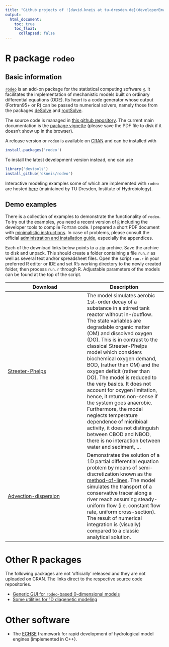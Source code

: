 ```yaml
---
title: "Github projects of ![david.kneis at tu-dresden.de](developerEmail.gif)"
output:
  html_document:
    toc: true
    toc_float:
      collapsed: false
---
```


# R package `rodeo`

## Basic information
[`rodeo`](http://cran.r-project.org/package=rodeo) is an add-on package for the statistical computing software [`R`](https://www.r-project.org/). It facilitates the implementation of mechanistic models built on ordinary differential equations (ODE). Its heart is a code generator whose output (Fortran95+ or R) can be passed to numerical solvers, namely those from the packages [deSolve](http://cran.r-project.org/package=deSolve) and [rootSolve](http://cran.r-project.org/package=rootSolve).

The source code is managed in [this github repository](https://github.com/dkneis/rodeo). The current main documentation is the [package vignette](https://github.com/dkneis/rodeo/blob/master/vignettes/rodeo.pdf) (please save the PDF file to disk if it doesn't show up in the browser).

A release version or `rodeo` is available on [CRAN](http://cran.r-project.org/package=rodeo) and can be installed with

```r
install.packages('rodeo')
```
To install the latest development version instead, one can use

```r
library('devtools')
install_github('dkneis/rodeo')
```

Interactive modeling examples some of which are implemented with `rodeo` are hosted [here](http://limno-live.hydro.tu-dresden.de) (maintained by TU Dresden, Institute of Hydrobiology).

## Demo examples

There is a collection of examples to demonstrate the functionality of `rodeo`. To try out the examples, you need a recent version of [`R`](https://www.r-project.org/) including the developer tools to compile Fortran code. I prepared a short PDF document with [minimalistic instructions](rodeo/instructions/installShort.pdf). In case of problems, please consult the official [administration and installation guide](https://cran.r-project.org/doc/manuals/r-release/R-admin.html), especially the appendices.

Each of the download links below points to a zip archive. Save the archive to disk and unpack. This should create a folder containing a file `run.r` as well as several text and/or spreadsheet files. Open the script `run.r` in your preferred R editor or IDE and set R's working directory to the newly created folder, then process `run.r` through R. Adjustable parameters of the models can be found at the top of the script.

| Download | Description |
|---|---|
| [Streeter-Phelps](rodeo/exampleArchives/streeterPhelpsLike.zip)  | The model simulates aerobic 1st-order decay of a substance in a stirred tank reactor without in-/outflow. The state variables are degradable organic matter (OM) and dissolved oxygen (DO). This is in contrast to the classical Streeter-Phelps model which considers biochemical oxygen demand, BOD, (rather than OM) and the oxygen deficit (rather than DO). The model is reduced to the very basics. It does not account for oxygen limitation, hence, it returns non-sense if the system goes anaerobic. Furthermore, the model neglects temperature dependence of micribioal activity, it does not distinguish between CBOD and NBOD, there is no interaction between water and sediment, ... |
| [Advection-dispersion](rodeo/exampleArchives/advectionDispersion.zip) | Demonstrates the solution of a 1D partial differential equation problem by means of semi-discretization known as the [method-of-lines](https://en.wikipedia.org/wiki/Method_of_lines). The model simulates the transport of a conservative tracer along a river reach assuming steady-uniform flow (i.e. constant flow rate, uniform cross-section). The result of numerical integration is (visually) compared to a classic analytical solution. |

# Other R packages

The following packages are not 'officially' released and they are not uploaded on CRAN. The links direct to the respective source code repositories.

* [Generic GUI for `rodeo`-based 0-dimensional models](https://github.com/dkneis/rodeoApp)
* [Some utilities for 1D diagenetic modeling](https://github.com/dkneis/diatools)

# Other software

* The [ECHSE](http://echse.github.io/) framework for rapid development of hydrological model engines (implemented in C++).
